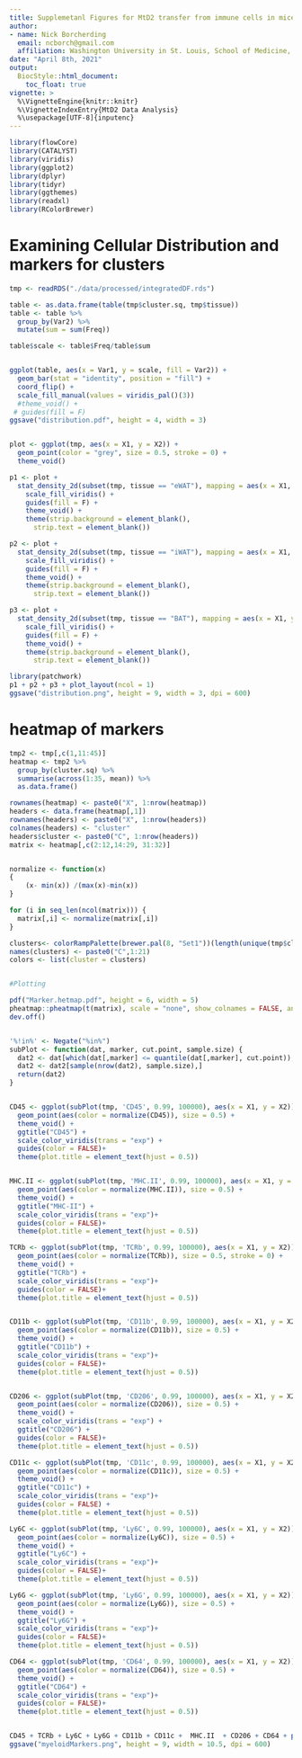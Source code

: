 ```yaml
---
title: Supplemetanl Figures for MtD2 transfer from immune cells in mice.
author: 
- name: Nick Borcherding
  email: ncborch@gmail.com
  affiliation: Washington University in St. Louis, School of Medicine, St. Louis, MO, USA
date: "April 8th, 2021"
output:
  BiocStyle::html_document:
    toc_float: true
vignette: >
  %\VignetteEngine{knitr::knitr}
  %\VignetteIndexEntry{MtD2 Data Analysis}
  %\usepackage[UTF-8]{inputenc}
---
```



```r
library(flowCore)
library(CATALYST)
library(viridis)
library(ggplot2)
library(dplyr)
library(tidyr)
library(ggthemes)
library(readxl)
library(RColorBrewer)
```

# Examining Cellular Distribution and markers for clusters
```r
tmp <- readRDS("./data/processed/integratedDF.rds")

table <- as.data.frame(table(tmp$cluster.sq, tmp$tissue))
table <- table %>%
  group_by(Var2) %>%
  mutate(sum = sum(Freq))

table$scale <- table$Freq/table$sum


ggplot(table, aes(x = Var1, y = scale, fill = Var2)) +
  geom_bar(stat = "identity", position = "fill") + 
  coord_flip() + 
  scale_fill_manual(values = viridis_pal()(3)) 
  #theme_void() + 
 # guides(fill = F)
ggsave("distribution.pdf", height = 4, width = 3)


plot <- ggplot(tmp, aes(x = X1, y = X2)) + 
  geom_point(color = "grey", size = 0.5, stroke = 0) + 
  theme_void()

p1 <- plot + 
  stat_density_2d(subset(tmp, tissue == "eWAT"), mapping = aes(x = X1, y = X2, fill = ..level..), geom = "polygon")  + 
    scale_fill_viridis() + 
    guides(fill = F) + 
    theme_void() + 
    theme(strip.background = element_blank(),
      strip.text = element_blank())

p2 <- plot + 
  stat_density_2d(subset(tmp, tissue == "iWAT"), mapping = aes(x = X1, y = X2, fill = ..level..), geom = "polygon")  + 
    scale_fill_viridis() + 
    guides(fill = F) + 
    theme_void() + 
    theme(strip.background = element_blank(),
      strip.text = element_blank())

p3 <- plot + 
  stat_density_2d(subset(tmp, tissue == "BAT"), mapping = aes(x = X1, y = X2, fill = ..level..), geom = "polygon")  + 
    scale_fill_viridis() + 
    guides(fill = F) + 
    theme_void() + 
    theme(strip.background = element_blank(),
      strip.text = element_blank())

library(patchwork)
p1 + p2 + p3 + plot_layout(ncol = 1)
ggsave("distribution.png", height = 9, width = 3, dpi = 600)
```

# heatmap of markers
```r
tmp2 <- tmp[,c(1,11:45)]
heatmap <- tmp2 %>%
  group_by(cluster.sq) %>%
  summarise(across(1:35, mean)) %>%
  as.data.frame()

rownames(heatmap) <- paste0("X", 1:nrow(heatmap))
headers <- data.frame(heatmap[,1])
rownames(headers) <- paste0("X", 1:nrow(headers))
colnames(headers) <- "cluster"
headers$cluster <- paste0("C", 1:nrow(headers))
matrix <- heatmap[,c(2:12,14:29, 31:32)]


normalize <- function(x)
{
    (x- min(x)) /(max(x)-min(x))
}

for (i in seq_len(ncol(matrix))) {
  matrix[,i] <- normalize(matrix[,i])
}

clusters<- colorRampPalette(brewer.pal(8, "Set1"))(length(unique(tmp$cluster.sq)))
names(clusters) <- paste0("C",1:21)
colors <- list(cluster = clusters)


#Plotting

pdf("Marker.hetmap.pdf", height = 6, width = 5)
pheatmap::pheatmap(t(matrix), scale = "none", show_colnames = FALSE, annotation_col = headers, annotation_colors = colors, fontsize = 6, color = viridis_pal()(50))
dev.off()



```

```r
'%!in%' <- Negate("%in%")
subPlot <- function(dat, marker, cut.point, sample.size) {
  dat2 <- dat[which(dat[,marker] <= quantile(dat[,marker], cut.point)),]
  dat2 <- dat2[sample(nrow(dat2), sample.size),]
  return(dat2)
}


CD45 <- ggplot(subPlot(tmp, 'CD45', 0.99, 100000), aes(x = X1, y = X2)) + 
  geom_point(aes(color = normalize(CD45)), size = 0.5) + 
  theme_void() + 
  ggtitle("CD45") + 
  scale_color_viridis(trans = "exp") + 
  guides(color = FALSE)+ 
  theme(plot.title = element_text(hjust = 0.5))


MHC.II <- ggplot(subPlot(tmp, 'MHC.II', 0.99, 100000), aes(x = X1, y = X2)) + 
  geom_point(aes(color = normalize(MHC.II)), size = 0.5) + 
  theme_void() + 
  ggtitle("MHC-II") + 
  scale_color_viridis(trans = "exp")+ 
  guides(color = FALSE)+ 
  theme(plot.title = element_text(hjust = 0.5))

TCRb <- ggplot(subPlot(tmp, 'TCRb', 0.99, 100000), aes(x = X1, y = X2)) + 
  geom_point(aes(color = normalize(TCRb)), size = 0.5, stroke = 0) + 
  theme_void() + 
  ggtitle("TCRb") + 
  scale_color_viridis(trans = "exp")+ 
  guides(color = FALSE)+ 
  theme(plot.title = element_text(hjust = 0.5))


CD11b <- ggplot(subPlot(tmp, 'CD11b', 0.99, 100000), aes(x = X1, y = X2)) + 
  geom_point(aes(color = normalize(CD11b)), size = 0.5) + 
  theme_void() + 
  ggtitle("CD11b") + 
  scale_color_viridis(trans = "exp")+ 
  guides(color = FALSE)+ 
  theme(plot.title = element_text(hjust = 0.5))


CD206 <- ggplot(subPlot(tmp, 'CD206', 0.99, 100000), aes(x = X1, y = X2)) + 
  geom_point(aes(color = normalize(CD206)), size = 0.5) + 
  theme_void() + 
  scale_color_viridis(trans = "exp") + 
  ggtitle("CD206") + 
  guides(color = FALSE)+ 
  theme(plot.title = element_text(hjust = 0.5))

CD11c <- ggplot(subPlot(tmp, 'CD11c', 0.99, 100000), aes(x = X1, y = X2)) + 
  geom_point(aes(color = normalize(CD11c)), size = 0.5) + 
  theme_void() + 
  ggtitle("CD11c") + 
  scale_color_viridis(trans = "exp")+ 
  guides(color = FALSE) + 
  theme(plot.title = element_text(hjust = 0.5))

Ly6C <- ggplot(subPlot(tmp, 'Ly6C', 0.99, 100000), aes(x = X1, y = X2)) + 
  geom_point(aes(color = normalize(Ly6C)), size = 0.5) + 
  theme_void() + 
  ggtitle("Ly6C") + 
  scale_color_viridis(trans = "exp")+ 
  guides(color = FALSE)+ 
  theme(plot.title = element_text(hjust = 0.5))

Ly6G <- ggplot(subPlot(tmp, 'Ly6G', 0.99, 100000), aes(x = X1, y = X2)) + 
  geom_point(aes(color = normalize(Ly6G)), size = 0.5) + 
  theme_void() + 
  ggtitle("Ly6G") + 
  scale_color_viridis(trans = "exp")+ 
  guides(color = FALSE)+ 
  theme(plot.title = element_text(hjust = 0.5))

CD64 <- ggplot(subPlot(tmp, 'CD64', 0.99, 100000), aes(x = X1, y = X2)) + 
  geom_point(aes(color = normalize(CD64)), size = 0.5) + 
  theme_void() + 
  ggtitle("CD64") + 
  scale_color_viridis(trans = "exp")+ 
  guides(color = FALSE)+ 
  theme(plot.title = element_text(hjust = 0.5))


CD45 + TCRb + Ly6C + Ly6G + CD11b + CD11c +  MHC.II  + CD206 + CD64 + plot_layout(ncol = 3)
ggsave("myeloidMarkers.png", height = 9, width = 10.5, dpi = 600)
```
